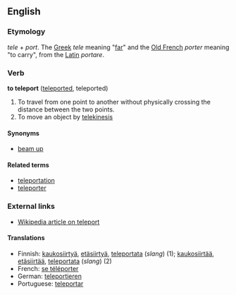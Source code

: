 ==English==

=== Etymology ===
''tele'' + ''port''. The [[Greek]] ''tele'' meaning "[[far]]" and the [[Old French]] ''porter'' meaning "to carry", from the [[Latin]] ''portare''. 

=== Verb ===
'''to teleport''' ([[teleported]], teleported)

# To travel from one point to another without physically crossing the distance between the two points.
# To move an object by [[telekinesis]]

==== Synonyms ====
*[[beam up]]

==== Related terms ====
*[[teleportation]]
*[[teleporter]]

=== External links ===
* [[w:Teleportation|Wikipedia article on teleport]]

==== Translations ====
*Finnish: [[kaukosiirtyä]], [[etäsiirtyä]], [[teleportata]] (''slang'') (1); [[kaukosiirtää]], [[etäsiirtää]], [[teleportata]] (''slang'') (2)
*French: [[se téléporter]]
*German: [[teleportieren]]
*Portuguese: [[teleportar]]